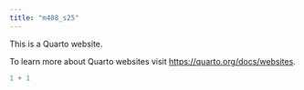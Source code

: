 ```yaml
---
title: "m408_s25"
---
```


This is a Quarto website.

To learn more about Quarto websites visit <https://quarto.org/docs/websites>.

```r
1 + 1
```
